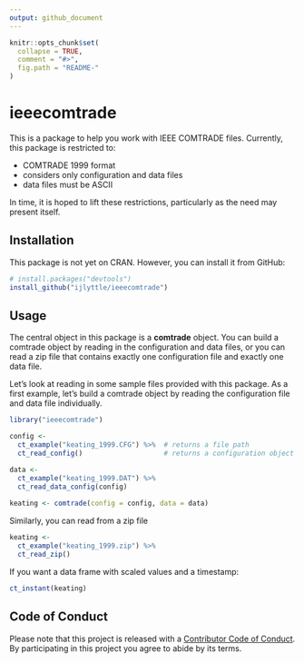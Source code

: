 ```yaml
---
output: github_document
---
```


<!-- README.md is generated from README.Rmd. Please edit that file -->

```r
knitr::opts_chunk$set(
  collapse = TRUE,
  comment = "#>",
  fig.path = "README-"
)
```

# ieeecomtrade

This is a package to help you work with IEEE COMTRADE files. Currently, this package is restricted to:

- COMTRADE 1999 format
- considers only configuration and data files
- data files must be ASCII

In time, it is hoped to lift these restrictions, particularly as the need may present itself.

## Installation

This package is not yet on CRAN. However, you can install it from GitHub:

```r
# install.packages("devtools")
install_github("ijlyttle/ieeecomtrade")
```

## Usage

The central object in this package is a **comtrade** object. You can build a comtrade object by reading in the configuration and data files, or you can read a zip file that contains exactly one configuration file and exactly one data file.

Let's look at reading in some sample files provided with this package. As a first example, let's build a comtrade object by reading the configuration file and data file individually.

```r
library("ieeecomtrade")

config <- 
  ct_example("keating_1999.CFG") %>%  # returns a file path
  ct_read_config()                    # returns a configuration object

data <- 
  ct_example("keating_1999.DAT") %>%
  ct_read_data_config(config)
  
keating <- comtrade(config = config, data = data)  
```
Similarly, you can read from a zip file

```r
keating <- 
  ct_example("keating_1999.zip") %>%
  ct_read_zip()
```

If you want a data frame with scaled values and a timestamp:

```r
ct_instant(keating)
```

## Code of Conduct

Please note that this project is released with a [Contributor Code of Conduct](CONDUCT.md). By participating in this project you agree to abide by its terms.
